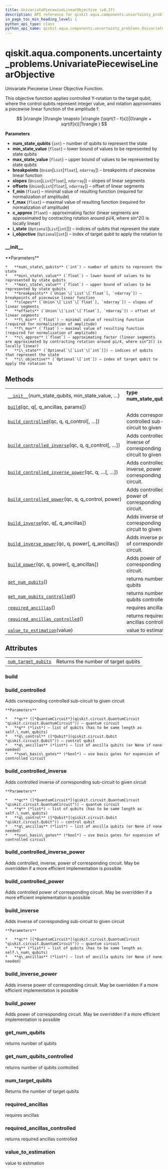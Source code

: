 ```yaml
---
title: UnivariatePiecewiseLinearObjective (v0.27)
description: API reference for qiskit.aqua.components.uncertainty_problems.UnivariatePiecewiseLinearObjective in qiskit v0.27
in_page_toc_min_heading_level: 1
python_api_type: class
python_api_name: qiskit.aqua.components.uncertainty_problems.UnivariatePiecewiseLinearObjective
---
```


<span id="qiskit-aqua-components-uncertainty-problems-univariatepiecewiselinearobjective" />

# qiskit.aqua.components.uncertainty\_problems.UnivariatePiecewiseLinearObjective

<Class id="qiskit.aqua.components.uncertainty_problems.UnivariatePiecewiseLinearObjective" isDedicatedPage={true} github="https://github.com/qiskit-community/qiskit-aqua/tree/stable/0.9/qiskit/aqua/components/uncertainty_problems/univariate_piecewise_linear_objective.py" signature="UnivariatePiecewiseLinearObjective(num_state_qubits, min_state_value, max_state_value, breakpoints, slopes, offsets, f_min, f_max, c_approx, i_state=None, i_objective=None)" modifiers="class">
  Univariate Piecewise Linear Objective Function.

  This objective function applies controlled Y-rotation to the target qubit, where the control qubits represent integer value, and rotation approximates a piecewise linear function of the amplitude f:

$$
|x\rangle |0\rangle \mapsto |x\rangle (\sqrt(1 - f(x))|0\rangle + sqrt(f(x))|1\rangle )
$$

  **Parameters**

  *   **num\_state\_qubits** (`int`) – number of qubits to represent the state
  *   **min\_state\_value** (`float`) – lower bound of values to be represented by state qubits
  *   **max\_state\_value** (`float`) – upper bound of values to be represented by state qubits
  *   **breakpoints** (`Union`\[`List`\[`float`], `ndarray`]) – breakpoints of piecewise linear function
  *   **slopes** (`Union`\[`List`\[`float`], `ndarray`]) – slopes of linear segments
  *   **offsets** (`Union`\[`List`\[`float`], `ndarray`]) – offset of linear segments
  *   **f\_min** (`float`) – minimal value of resulting function (required for normalization of amplitude)
  *   **f\_max** (`float`) – maximal value of resulting function (required for normalization of amplitude)
  *   **c\_approx** (`float`) – approximating factor (linear segments are approximated by contracting rotation around pi/4, where sin^2() is locally linear)
  *   **i\_state** (`Optional`\[`List`\[`int`]]) – indices of qubits that represent the state
  *   **i\_objective** (`Optional`\[`int`]) – index of target qubit to apply the rotation to

  ### \_\_init\_\_

  <Function id="qiskit.aqua.components.uncertainty_problems.UnivariatePiecewiseLinearObjective.__init__" signature="__init__(num_state_qubits, min_state_value, max_state_value, breakpoints, slopes, offsets, f_min, f_max, c_approx, i_state=None, i_objective=None)">
    **Parameters**

    *   **num\_state\_qubits** (`int`) – number of qubits to represent the state
    *   **min\_state\_value** (`float`) – lower bound of values to be represented by state qubits
    *   **max\_state\_value** (`float`) – upper bound of values to be represented by state qubits
    *   **breakpoints** (`Union`\[`List`\[`float`], `ndarray`]) – breakpoints of piecewise linear function
    *   **slopes** (`Union`\[`List`\[`float`], `ndarray`]) – slopes of linear segments
    *   **offsets** (`Union`\[`List`\[`float`], `ndarray`]) – offset of linear segments
    *   **f\_min** (`float`) – minimal value of resulting function (required for normalization of amplitude)
    *   **f\_max** (`float`) – maximal value of resulting function (required for normalization of amplitude)
    *   **c\_approx** (`float`) – approximating factor (linear segments are approximated by contracting rotation around pi/4, where sin^2() is locally linear)
    *   **i\_state** (`Optional`\[`List`\[`int`]]) – indices of qubits that represent the state
    *   **i\_objective** (`Optional`\[`int`]) – index of target qubit to apply the rotation to
  </Function>

  ## Methods

  |                                                                                                                                                                                                                                                                                    |                                                                       |
  | ---------------------------------------------------------------------------------------------------------------------------------------------------------------------------------------------------------------------------------------------------------------------------------- | --------------------------------------------------------------------- |
  | [`__init__`](#qiskit.aqua.components.uncertainty_problems.UnivariatePiecewiseLinearObjective.__init__ "qiskit.aqua.components.uncertainty_problems.UnivariatePiecewiseLinearObjective.__init__")(num\_state\_qubits, min\_state\_value, …)                                         | **type num\_state\_qubits**`int`                                      |
  | [`build`](#qiskit.aqua.components.uncertainty_problems.UnivariatePiecewiseLinearObjective.build "qiskit.aqua.components.uncertainty_problems.UnivariatePiecewiseLinearObjective.build")(qc, q\[, q\_ancillas, params])                                                             |                                                                       |
  | [`build_controlled`](#qiskit.aqua.components.uncertainty_problems.UnivariatePiecewiseLinearObjective.build_controlled "qiskit.aqua.components.uncertainty_problems.UnivariatePiecewiseLinearObjective.build_controlled")(qc, q, q\_control\[, …])                                  | Adds corresponding controlled sub-circuit to given circuit            |
  | [`build_controlled_inverse`](#qiskit.aqua.components.uncertainty_problems.UnivariatePiecewiseLinearObjective.build_controlled_inverse "qiskit.aqua.components.uncertainty_problems.UnivariatePiecewiseLinearObjective.build_controlled_inverse")(qc, q, q\_control\[, …])          | Adds controlled inverse of corresponding sub-circuit to given circuit |
  | [`build_controlled_inverse_power`](#qiskit.aqua.components.uncertainty_problems.UnivariatePiecewiseLinearObjective.build_controlled_inverse_power "qiskit.aqua.components.uncertainty_problems.UnivariatePiecewiseLinearObjective.build_controlled_inverse_power")(qc, q, …\[, …]) | Adds controlled, inverse, power of corresponding circuit.             |
  | [`build_controlled_power`](#qiskit.aqua.components.uncertainty_problems.UnivariatePiecewiseLinearObjective.build_controlled_power "qiskit.aqua.components.uncertainty_problems.UnivariatePiecewiseLinearObjective.build_controlled_power")(qc, q, q\_control, power)               | Adds controlled power of corresponding circuit.                       |
  | [`build_inverse`](#qiskit.aqua.components.uncertainty_problems.UnivariatePiecewiseLinearObjective.build_inverse "qiskit.aqua.components.uncertainty_problems.UnivariatePiecewiseLinearObjective.build_inverse")(qc, q\[, q\_ancillas])                                             | Adds inverse of corresponding sub-circuit to given circuit            |
  | [`build_inverse_power`](#qiskit.aqua.components.uncertainty_problems.UnivariatePiecewiseLinearObjective.build_inverse_power "qiskit.aqua.components.uncertainty_problems.UnivariatePiecewiseLinearObjective.build_inverse_power")(qc, q, power\[, q\_ancillas])                    | Adds inverse power of corresponding circuit.                          |
  | [`build_power`](#qiskit.aqua.components.uncertainty_problems.UnivariatePiecewiseLinearObjective.build_power "qiskit.aqua.components.uncertainty_problems.UnivariatePiecewiseLinearObjective.build_power")(qc, q, power\[, q\_ancillas])                                            | Adds power of corresponding circuit.                                  |
  | [`get_num_qubits`](#qiskit.aqua.components.uncertainty_problems.UnivariatePiecewiseLinearObjective.get_num_qubits "qiskit.aqua.components.uncertainty_problems.UnivariatePiecewiseLinearObjective.get_num_qubits")()                                                               | returns number of qubits                                              |
  | [`get_num_qubits_controlled`](#qiskit.aqua.components.uncertainty_problems.UnivariatePiecewiseLinearObjective.get_num_qubits_controlled "qiskit.aqua.components.uncertainty_problems.UnivariatePiecewiseLinearObjective.get_num_qubits_controlled")()                              | returns number of qubits controlled                                   |
  | [`required_ancillas`](#qiskit.aqua.components.uncertainty_problems.UnivariatePiecewiseLinearObjective.required_ancillas "qiskit.aqua.components.uncertainty_problems.UnivariatePiecewiseLinearObjective.required_ancillas")()                                                      | requires ancillas                                                     |
  | [`required_ancillas_controlled`](#qiskit.aqua.components.uncertainty_problems.UnivariatePiecewiseLinearObjective.required_ancillas_controlled "qiskit.aqua.components.uncertainty_problems.UnivariatePiecewiseLinearObjective.required_ancillas_controlled")()                     | returns required ancillas controlled                                  |
  | [`value_to_estimation`](#qiskit.aqua.components.uncertainty_problems.UnivariatePiecewiseLinearObjective.value_to_estimation "qiskit.aqua.components.uncertainty_problems.UnivariatePiecewiseLinearObjective.value_to_estimation")(value)                                           | value to estimation                                                   |

  ## Attributes

  |                                                                                                                                                                                                                             |                                     |
  | --------------------------------------------------------------------------------------------------------------------------------------------------------------------------------------------------------------------------- | ----------------------------------- |
  | [`num_target_qubits`](#qiskit.aqua.components.uncertainty_problems.UnivariatePiecewiseLinearObjective.num_target_qubits "qiskit.aqua.components.uncertainty_problems.UnivariatePiecewiseLinearObjective.num_target_qubits") | Returns the number of target qubits |

  ### build

  <Function id="qiskit.aqua.components.uncertainty_problems.UnivariatePiecewiseLinearObjective.build" signature="build(qc, q, q_ancillas=None, params=None)" />

  ### build\_controlled

  <Function id="qiskit.aqua.components.uncertainty_problems.UnivariatePiecewiseLinearObjective.build_controlled" signature="build_controlled(qc, q, q_control, q_ancillas=None, use_basis_gates=True)">
    Adds corresponding controlled sub-circuit to given circuit

    **Parameters**

    *   **qc** ([*QuantumCircuit*](qiskit.circuit.QuantumCircuit "qiskit.circuit.QuantumCircuit")) – quantum circuit
    *   **q** (*list*) – list of qubits (has to be same length as self.\_num\_qubits)
    *   **q\_control** ([*Qubit*](qiskit.circuit.Qubit "qiskit.circuit.Qubit")) – control qubit
    *   **q\_ancillas** (*list*) – list of ancilla qubits (or None if none needed)
    *   **use\_basis\_gates** (*bool*) – use basis gates for expansion of controlled circuit
  </Function>

  ### build\_controlled\_inverse

  <Function id="qiskit.aqua.components.uncertainty_problems.UnivariatePiecewiseLinearObjective.build_controlled_inverse" signature="build_controlled_inverse(qc, q, q_control, q_ancillas=None, use_basis_gates=True)">
    Adds controlled inverse of corresponding sub-circuit to given circuit

    **Parameters**

    *   **qc** ([*QuantumCircuit*](qiskit.circuit.QuantumCircuit "qiskit.circuit.QuantumCircuit")) – quantum circuit
    *   **q** (*list*) – list of qubits (has to be same length as self.\_num\_qubits)
    *   **q\_control** ([*Qubit*](qiskit.circuit.Qubit "qiskit.circuit.Qubit")) – control qubit
    *   **q\_ancillas** (*list*) – list of ancilla qubits (or None if none needed)
    *   **use\_basis\_gates** (*bool*) – use basis gates for expansion of controlled circuit
  </Function>

  ### build\_controlled\_inverse\_power

  <Function id="qiskit.aqua.components.uncertainty_problems.UnivariatePiecewiseLinearObjective.build_controlled_inverse_power" signature="build_controlled_inverse_power(qc, q, q_control, power, q_ancillas=None, use_basis_gates=True)">
    Adds controlled, inverse, power of corresponding circuit. May be overridden if a more efficient implementation is possible
  </Function>

  ### build\_controlled\_power

  <Function id="qiskit.aqua.components.uncertainty_problems.UnivariatePiecewiseLinearObjective.build_controlled_power" signature="build_controlled_power(qc, q, q_control, power, q_ancillas=None, use_basis_gates=True)">
    Adds controlled power of corresponding circuit. May be overridden if a more efficient implementation is possible
  </Function>

  ### build\_inverse

  <Function id="qiskit.aqua.components.uncertainty_problems.UnivariatePiecewiseLinearObjective.build_inverse" signature="build_inverse(qc, q, q_ancillas=None)">
    Adds inverse of corresponding sub-circuit to given circuit

    **Parameters**

    *   **qc** ([*QuantumCircuit*](qiskit.circuit.QuantumCircuit "qiskit.circuit.QuantumCircuit")) – quantum circuit
    *   **q** (*list*) – list of qubits (has to be same length as self.\_num\_qubits)
    *   **q\_ancillas** (*list*) – list of ancilla qubits (or None if none needed)
  </Function>

  ### build\_inverse\_power

  <Function id="qiskit.aqua.components.uncertainty_problems.UnivariatePiecewiseLinearObjective.build_inverse_power" signature="build_inverse_power(qc, q, power, q_ancillas=None)">
    Adds inverse power of corresponding circuit. May be overridden if a more efficient implementation is possible
  </Function>

  ### build\_power

  <Function id="qiskit.aqua.components.uncertainty_problems.UnivariatePiecewiseLinearObjective.build_power" signature="build_power(qc, q, power, q_ancillas=None)">
    Adds power of corresponding circuit. May be overridden if a more efficient implementation is possible
  </Function>

  ### get\_num\_qubits

  <Function id="qiskit.aqua.components.uncertainty_problems.UnivariatePiecewiseLinearObjective.get_num_qubits" signature="get_num_qubits()">
    returns number of qubits
  </Function>

  ### get\_num\_qubits\_controlled

  <Function id="qiskit.aqua.components.uncertainty_problems.UnivariatePiecewiseLinearObjective.get_num_qubits_controlled" signature="get_num_qubits_controlled()">
    returns number of qubits controlled
  </Function>

  ### num\_target\_qubits

  <Attribute id="qiskit.aqua.components.uncertainty_problems.UnivariatePiecewiseLinearObjective.num_target_qubits">
    Returns the number of target qubits
  </Attribute>

  ### required\_ancillas

  <Function id="qiskit.aqua.components.uncertainty_problems.UnivariatePiecewiseLinearObjective.required_ancillas" signature="required_ancillas()">
    requires ancillas
  </Function>

  ### required\_ancillas\_controlled

  <Function id="qiskit.aqua.components.uncertainty_problems.UnivariatePiecewiseLinearObjective.required_ancillas_controlled" signature="required_ancillas_controlled()">
    returns required ancillas controlled
  </Function>

  ### value\_to\_estimation

  <Function id="qiskit.aqua.components.uncertainty_problems.UnivariatePiecewiseLinearObjective.value_to_estimation" signature="value_to_estimation(value)">
    value to estimation
  </Function>
</Class>

